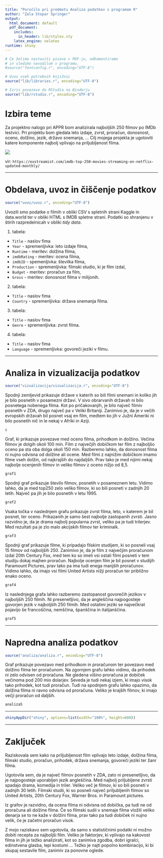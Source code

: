 ```yaml
---
title: "Poročilo pri predmetu Analiza podatkov s programom R"
author: "Zala Stopar Špringer"
output:
  html_document: default
  pdf_document:
    includes:
      in_header: lib/styles.sty
    latex_engine: xelatex
runtime: shiny
---
```


```r
# Če želimo nastaviti pisave v PDF-ju, odkomentiramo
# in sledimo navodilom v programu.
#source("fontconfig.r", encoding="UTF-8")

# Uvoz vseh potrebnih knjižnic
source("lib/libraries.r", encoding="UTF-8")
```

```r
# Izris povezave do RStudia na Binderju
source("lib/rstudio.r", encoding="UTF-8")
```

# Izbira teme

Za projektno nalogo pri APPR bom analizirala najboljših 250 filmov po IMDb lestvici. Pri projektu bom gledala leto izdaje, zvrst, proračun, donosnost, oceno, dolžino, jezik, državo snemanja, ...
Cilj mojega projekta je ugotoviti katere komponente najbolj vplivajo na priljubljenost filma.


![](slike/imdb-filmi-slika.jpg)

vir: `https://exstreamist.com/imdb-top-250-movies-streaming-on-netflix-updated-monthly/`

***

# Obdelava, uvoz in čiščenje podatkov

```r
source("uvoz/uvoz.r", encoding="UTF-8")
```

Uvozili smo podatke o filmih v obliki CSV s spletnih strani Kaggle in data.world ter v obliki HTML s IMDB spletne strani. Podatki so shranjenu v štirih razpredelnicah v obliki *tidy data*.

1. tabela:
  - `Title` - naslov fima
  - `Year` - spremenljivka: leto izdaje filma,
  - `Runtime` - meritev: dolžina filma,
  - `imdbRating` - meritev: ocena filma,
  - `imdbID` - spemenljivka: številka filma, 
  - `Production` - spremenljivka: filmski studio, ki je film izdal,
  - `Budget` - meritev: proračun za film,
  - `Gross` - meritev: donosnost filma v milijonih.
  
2. tabela:
  - `Title` - naslov fima
  - `Country` - spremenljivka: država snemanja filma.

3. tabela:
  - `Title` - naslov fima
  - `Genre` - spremenljivka: zvrst filma.

4. tabela:
  - `Title` - naslov fima
  - `Language` - spremenljivka: govoreči jeziki v filmu.

***

# Analiza in vizualizacija podatkov
```r
source("vizualizacija/vizualizacija.r", encoding="UTF-8")
```


Spodnji zemljevid prikazuje države v katerih so bili filmi snemani in koliko jih je bilo posnetih v posamezni državi.
V sivo obrarvanih državah ni bilo posnetega nobenega filma.
Kot po pričakovanjih, je bilo največ filmiv posnetih v ZDA, drugo največ pa v Veliki Britaniji. Zanimivo je, da je v večih evropskih državah bil posnet vsaj en film, medtem ko jih v Južni Ameriki ni bilo posnetih nič in le nekaj v Afriki in Aziji.

```r
c
``` 


Graf, ki prikazuje povezave med oceno filma, prihodkom in dolžino.
Večina filmov je dolgih okoli 100 min. Film z največjih dobičkom ter film z najboljšo oceno pa sta oba dolga okoli 150 min.
Razberemo lahko, da donosnost filma ni nujno odvisna od dolžine ali ocene. Med filmi z najnižim dobičkom imamo filme vseh dolžin, od najkrajših do najdaljših. Prav tako je med nijimi nekaj najbolje ocenjenih filmov in veliko filmov z oceno nižjo od 8,5.

```r
graf1
```

Spodnji graf prikazuje število filmov, posnetih v posameznem letu.
Vidimo lahko, da je med top250 zelo veliko filmov, ki so bili posneti v zadnjih 20 letih. Največ pa jih je bilo posnetih v letu 1995.

```r
graf2
```


Vsaka točka v naslednjem grafu prikazuje zvrst filma, leto, v katerem je bil posnet, ter oceno. Prikazanih je samo šest najbolje zastopanih zvrsti.
Jasno razvidno je, da je drama najbolj popularna zvrst, veliko pa je tudi trilerjev. Med rezultati pa je zlo malo akcijskih filmov ter kriminalk.


```r
graf3
```


Spodnji graf prikazuje filme, ki pripadajo filskim studijem, ki so posneli vsaj 15 filmov od najboljših 250. 
Zanimivo je, da je film z največjim proračunom izdal 20th Century Fox, med tem ko so imeli vsi ostali filmi posneti v tem studiju dokaj majhen proračun.  Najbolje ocenjen film je bil posnet v studijih Paramount Pictures, prav tako pa ima tudi enega manjših proračunov.
Vidimo lahko, da imajo vsi filmi United Artists nižji proračun ter približno enako oceno.

```r
graf4
```

Iz naslednjega grafa lahko razberemo zastopanost govorečih jezikov v najboljših 250 filmih.
Ni presenetljivo, da je angleščina najpogosteje govorjen jezik v najboljših 250 filmih.
Med ostalimi jeziki se največkrat pojavijo še francoščina, nemščina, španščina in italijanščina.
```r
graf5
```

***
# Napredna analiza podatkov
```r
source("analiza/analiza.r", encoding="UTF-8")
```

Graf prikazuje povezavo med prihodkom in proračunom ter povezavo med dolžino filma ter proračunom.
Na zgornjem grafu lahko vidimo, da prihodek ni zelo odvisen od proračuna. Ne gledena višino proračuna je dobiček večinoma pod 200 mio dolarjev. Seveda je tudi nekaj izjem, ki imajo visok tako prihodek, kot tudi proračun.
Tudi na spodnjem grafu lahko opazimo, da dolžina filma ni ravno odvisna od proračuna. Veliko je krajših filmov, ki imajo večji proračun od daljših.


```r
analiza5  
```

***

```r
shinyAppDir("shiny", options=list(width="100%", height=600))
```


***

# Zaključek


Raziskovala sem kako na priljubljenost film vplivajo leto izdaje, dolžina filma, filmski studio, proračun, prihodek, država snemanja, govoreči jeziki ter žanr filma.

Ugotovila sem, da je največ filmov posnetih v ZDA, zato ni presenetljivo, da je najpogosteje uporabljen jezik angleščina. Med najbolj priljubljene zvrsti spadajo drama, komedija in triler. Veliko več je filmov, ki so bili posneti v zadnjih 30 letih. Filmski studii, ki so posneli največ priljubljenih filmov so United Artists, 20th Century Fox, Warner Bros. in Paramount pictures.

Iz grafov je razvidno, da ocena filma ni odvisna od dobička, pa tudi ne od proračuna ali dolžine filma. Če so filmski sudii v snemaje filma vložili veliko denarja se to ne kaže v dolžini filma, prav tako pa tudi dobiček ni nujno velik, če je začetni proračun visok.

Z mojo raziskavo sem ugotovila, da samo s statističnimi podatki ni možno dobiti recepta za najboljši film. Veliko je faktorjev, ki vplivajo na kakovost filma in jih je težko analizirati, kot so zanimiva zgodba, dobri igralci, edinstvena glasba, lepi kostumi ... Težko je najti popolno kombinacijo, ki bi skupaj sestavile film, zanimiv za ponovne oglede.

